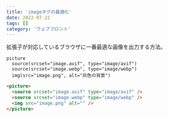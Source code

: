 ```yaml
---
title: 'imageタグの最適化'
date: 2022-07-22
tags: []
category: 'ウェブフロント'
---
```


拡張子が対応しているブラウザに一番最適な画像を出力する方法。

```pug
picture
  source(srcset="image.avif", type="image/avif")
  source(srcset="image.webp", type="image/webp")
  img(src="image.png", alt="灰色の背景")
```

```html
<picture>
  <source srcset="image.avif" type="image/avif" />
  <source srcset="image.webp" type="image/webp" />
  <img src="image.png" alt="" />
</picture>
```
